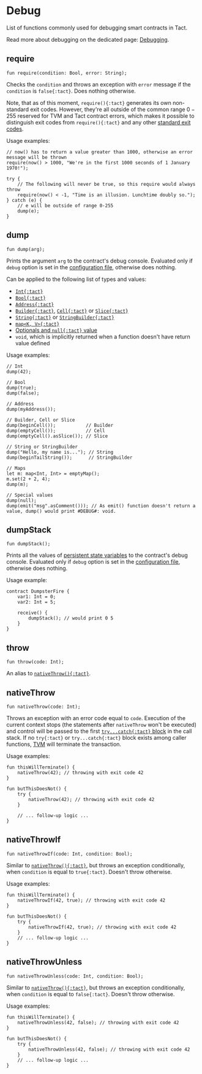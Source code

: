 # Debug


List of functions commonly used for debugging smart contracts in Tact.

<Callout>

  Read more about debugging on the dedicated page: [Debugging](/book/debug).

</Callout>

## require

```tact
fun require(condition: Bool, error: String);
```

Checks the `condition` and throws an exception with `error` message if the `condition` is `false{:tact}`. Does nothing otherwise.

<Callout>

  Note, that as of this moment, `require(){:tact}` generates its own non-standard exit codes. However, they're all outside of the common range $0 - 255$ reserved for TVM and Tact contract errors, which makes it possible to distinguish exit codes from `require(){:tact}` and any other [standard exit codes](/book/exit-codes).

</Callout>

Usage examples:

```tact
// now() has to return a value greater than 1000, otherwise an error message will be thrown
require(now() > 1000, "We're in the first 1000 seconds of 1 January 1970!");

try {
    // The following will never be true, so this require would always throw
    require(now() < -1, "Time is an illusion. Lunchtime doubly so.");
} catch (e) {
    // e will be outside of range 0-255
    dump(e);
}
```

## dump

```tact
fun dump(arg);
```

Prints the argument `arg` to the contract's debug console. Evaluated only if `debug` option is set in the [configuration file](/book/config), otherwise does nothing.

Can be applied to the following list of types and values:

* [`Int{:tact}`][int]
* [`Bool{:tact}`][bool]
* [`Address{:tact}`][p]
* [`Builder{:tact}`][p], [`Cell{:tact}`][p] or [`Slice{:tact}`][p]
* [`String{:tact}`][p] or [`StringBuilder{:tact}`][p]
* [`map<K, V>{:tact}`](/book/maps)
* [Optionals and `null{:tact}` value](/book/optionals)
* `void`, which is implicitly returned when a function doesn't have return value defined

Usage examples:

```tact
// Int
dump(42);

// Bool
dump(true);
dump(false);

// Address
dump(myAddress());

// Builder, Cell or Slice
dump(beginCell());           // Builder
dump(emptyCell());           // Cell
dump(emptyCell().asSlice()); // Slice

// String or StringBuilder
dump("Hello, my name is..."); // String
dump(beginTailString());      // StringBuilder

// Maps
let m: map<Int, Int> = emptyMap();
m.set(2 + 2, 4);
dump(m);

// Special values
dump(null);
dump(emit("msg".asComment())); // As emit() function doesn't return a value, dump() would print #DEBUG#: void.
```

## dumpStack

```tact
fun dumpStack();
```

Prints all the values of [persistent state variables](/book/contracts#variables) to the contract's debug console. Evaluated only if `debug` option is set in the [configuration file](/book/config), otherwise does nothing.

Usage example:

```tact {6}
contract DumpsterFire {
    var1: Int = 0;
    var2: Int = 5;

    receive() {
        dumpStack(); // would print 0 5
    }
}
```

## throw

```tact
fun throw(code: Int);
```

An alias to [`nativeThrow(){:tact}`](#nativethrow).

## nativeThrow

```tact
fun nativeThrow(code: Int);
````

Throws an exception with an error code equal to `code`. Execution of the current context stops (the statements after `nativeThrow` won't be executed) and control will be passed to the first [`try...catch{:tact}` block](/book/statements#try-catch) in the call stack. If no `try{:tact}` or `try...catch{:tact}` block exists among caller functions, [TVM](https://docs.ton.org/learn/tvm-instructions/tvm-overview) will terminate the transaction.

Usage examples:

```tact {2,7}
fun thisWillTerminate() {
    nativeThrow(42); // throwing with exit code 42
}

fun butThisDoesNot() {
    try {
        nativeThrow(42); // throwing with exit code 42
    }

    // ... follow-up logic ...
}
```

## nativeThrowIf

```tact
fun nativeThrowIf(code: Int, condition: Bool);
```

Similar to [`nativeThrow(){:tact}`](#nativethrow), but throws an exception conditionally, when `condition` is equal to `true{:tact}`. Doesn't throw otherwise.

Usage examples:

```tact {2,7}
fun thisWillTerminate() {
    nativeThrowIf(42, true); // throwing with exit code 42
}

fun butThisDoesNot() {
    try {
        nativeThrowIf(42, true); // throwing with exit code 42
    }
    // ... follow-up logic ...
}
```

## nativeThrowUnless

```tact
fun nativeThrowUnless(code: Int, condition: Bool);
```

Similar to [`nativeThrow(){:tact}`](#nativethrow), but throws an exception conditionally, when `condition` is equal to `false{:tact}`. Doesn't throw otherwise.

Usage examples:

```tact {2,7}
fun thisWillTerminate() {
    nativeThrowUnless(42, false); // throwing with exit code 42
}

fun butThisDoesNot() {
    try {
        nativeThrowUnless(42, false); // throwing with exit code 42
    }
    // ... follow-up logic ...
}
```

[p]: /book/types#primitive-types
[bool]: /book/types#booleans
[int]: /book/integers
